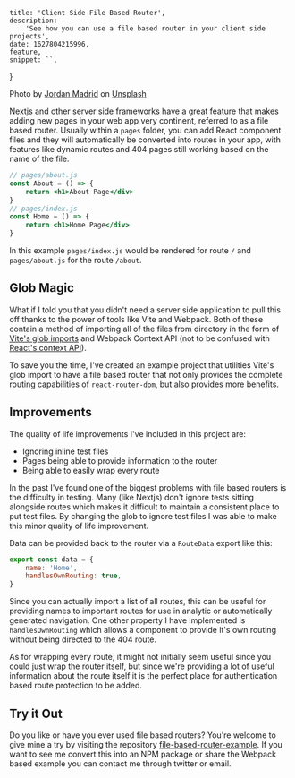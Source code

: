     title: 'Client Side File Based Router',
    description:
        'See how you can use a file based router in your client side projects',
    date: 1627804215996,
    feature,
    snippet: ``,
}

Photo by [Jordan Madrid](https://unsplash.com/@jordanmadrid?utm_source=unsplash&utm_medium=referral&utm_content=creditCopyText) on [Unsplash](https://unsplash.com/s/photos/compass?utm_source=unsplash&utm_medium=referral&utm_content=creditCopyText)

<Divider />

Nextjs and other server side frameworks have a great feature that makes adding new pages in your web app very continent, referred to as a file based router. Usually within a `pages` folder, you can add React component files and they will automatically be converted into routes in your app, with features like dynamic routes and 404 pages still working based on the name of the file.

```jsx
// pages/about.js
const About = () => {
	return <h1>About Page</div>
}
// pages/index.js
const Home = () => {
	return <h1>Home Page</div>
}
```

In this example `pages/index.js` would be rendered for route `/` and `pages/about.js` for the route `/about`.

## Glob Magic

What if I told you that you didn't need a server side application to pull this off thanks to the power of tools like Vite and Webpack. Both of these contain a method of importing all of the files from directory in the form of [Vite's glob imports](https://vitejs.dev/guide/features.html#glob-import) and Webpack Context API (not to be confused with [React's context API](https://reactjs.org/docs/context.html)).

To save you the time, I've created an example project that utilities Vite's glob import to have a file based router that not only provides the complete routing capabilities of `react-router-dom`, but also provides more benefits.

## Improvements

The quality of life improvements I've included in this project are:

-   Ignoring inline test files
-   Pages being able to provide information to the router
-   Being able to easily wrap every route

In the past I've found one of the biggest problems with file based routers is the difficulty in testing. Many (like Nextjs) don't ignore tests sitting alongside routes which makes it difficult to maintain a consistent place to put test files. By changing the glob to ignore test files I was able to make this minor quality of life improvement.

Data can be provided back to the router via a `RouteData` export like this:

```jsx
export const data = {
    name: 'Home',
    handlesOwnRouting: true,
}
```

Since you can actually import a list of all routes, this can be useful for providing names to important routes for use in analytic or automatically generated navigation. One other property I have implemented is `handlesOwnRouting` which allows a component to provide it's own routing without being directed to the 404 route.

As for wrapping every route, it might not initially seem useful since you could just wrap the router itself, but since we're providing a lot of useful information about the route itself it is the perfect place for authentication based route protection to be added.

## Try it Out

Do you like or have you ever used file based routers? You're welcome to give mine a try by visiting the repository [file-based-router-example](https://github.com/westbrookdaniel/file-based-router-example). If you want to see me convert this into an NPM package or share the Webpack based example you can contact me through twitter or email.
